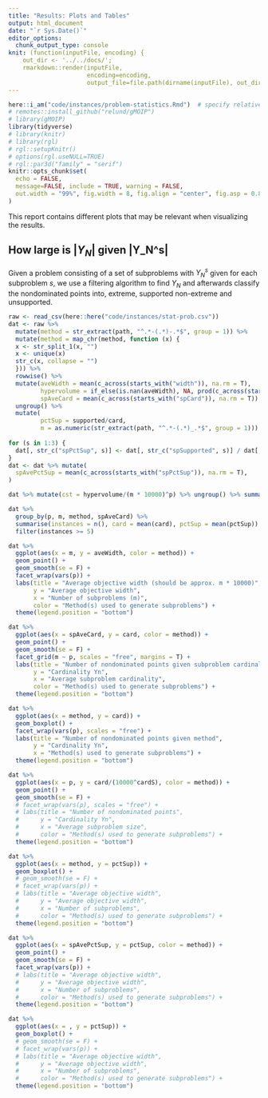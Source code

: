 ```yaml
---
title: "Results: Plots and Tables"
output: html_document
date: "`r Sys.Date()`"
editor_options: 
  chunk_output_type: console
knit: (function(inputFile, encoding) { 
    out_dir <- '../../docs/';
    rmarkdown::render(inputFile,
                      encoding=encoding, 
                      output_file=file.path(dirname(inputFile), out_dir, 'problem-statistics.html')) })
---
```


```r
here::i_am("code/instances/problem-statistics.Rmd")  # specify relative path given project
# remotes::install_github("relund/gMOIP")
# library(gMOIP)
library(tidyverse)
# library(knitr)
# library(rgl)
# rgl::setupKnitr()
# options(rgl.useNULL=TRUE)
# rgl::par3d("family" = "serif")
knitr::opts_chunk$set(
  echo = FALSE,
  message=FALSE, include = TRUE, warning = FALSE,
  out.width = "99%", fig.width = 8, fig.align = "center", fig.asp = 0.8
)
```

This report contains different plots that may be relevant when visualizing the results.

## How large is $|Y_N|$ given |Y_N^s|

Given a problem consisting of a set of subproblems with $Y_N^s$ given for each subproblem $s$, we use a filtering algorithm to find $Y_N$ and afterwards classify the nondominated points into, extreme, supported non-extreme and unsupported.




```r
raw <- read_csv(here::here("code/instances/stat-prob.csv"))
dat <- raw %>% 
  mutate(method = str_extract(path, "^.*-(.*)-.*$", group = 1)) %>% 
  mutate(method = map_chr(method, function (x) {
  x <- str_split_1(x, "")
  x <- unique(x)
  str_c(x, collapse = "")
  })) %>% 
  rowwise() %>% 
  mutate(aveWidth = mean(c_across(starts_with("width")), na.rm = T),
         hypervolume = if_else(is.nan(aveWidth), NA, prod(c_across(starts_with("width")), na.rm = T)),
         spAveCard = mean(c_across(starts_with("spCard")), na.rm = T)) %>% 
  ungroup() %>% 
  mutate(
         pctSup = supported/card,
         m = as.numeric(str_extract(path, "^.*-(.*)_.*$", group = 1))) 
  
for (s in 1:3) {
  dat[, str_c("spPctSup", s)] <- dat[, str_c("spSupported", s)] / dat[, str_c("spCard", s)]
} 
dat <- dat %>% mutate(
  spAvePctSup = mean(c_across(starts_with("spPctSup")), na.rm = T),
) 

dat %>% mutate(cst = hypervolume/(m * 10000)^p) %>% ungroup() %>% summarise(val = mean(cst, na.rm = T))
```

```r
dat %>% 
  group_by(p, m, method, spAveCard) %>% 
  summarise(instances = n(), card = mean(card), pctSup = mean(pctSup)) %>% 
  filter(instances >= 5)
```




```r
dat %>% 
  ggplot(aes(x = m, y = aveWidth, color = method)) +
  geom_point() + 
  geom_smooth(se = F) +
  facet_wrap(vars(p)) +
  labs(title = "Average objective width (should be approx. m * 10000)",
       y = "Average objective width",
       x = "Number of subproblems (m)",
       color = "Method(s) used to generate subproblems") +
  theme(legend.position = "bottom")
```

```r
dat %>% 
  ggplot(aes(x = spAveCard, y = card, color = method)) +
  geom_point() + 
  geom_smooth(se = F) +
  facet_grid(m ~ p, scales = "free", margins = T) + 
  labs(title = "Number of nondominated points given subproblem cardinality",
       y = "Cardinality Yn",
       x = "Average subproblem cardinality",
       color = "Method(s) used to generate subproblems") +
  theme(legend.position = "bottom")

```

```r
dat %>% 
  ggplot(aes(x = method, y = card)) +
  geom_boxplot() + 
  facet_wrap(vars(p), scales = "free") + 
  labs(title = "Number of nondominated points given method",
       y = "Cardinality Yn",
       x = "Method(s) used to generate subproblems") +
  theme(legend.position = "bottom")
```


```r
dat %>% 
  ggplot(aes(x = p, y = card/(10000^cardS), color = method)) +
  geom_point() + 
  geom_smooth(se = F) +
  # facet_wrap(vars(p), scales = "free") + 
  # labs(title = "Number of nondominated points",
  #      y = "Cardinality Yn",
  #      x = "Average subproblem size",
  #      color = "Method(s) used to generate subproblems") +
  theme(legend.position = "bottom")
```

```r
dat %>% 
  ggplot(aes(x = method, y = pctSup)) +
  geom_boxplot() + 
  # geom_smooth(se = F) +
  # facet_wrap(vars(p)) +
  # labs(title = "Average objective width",
  #      y = "Average objective width",
  #      x = "Number of subproblems",
  #      color = "Method(s) used to generate subproblems") +
  theme(legend.position = "bottom")
```

```r
dat %>% 
  ggplot(aes(x = spAvePctSup, y = pctSup, color = method)) +
  geom_point() + 
  geom_smooth(se = F) +
  facet_wrap(vars(p)) +
  # labs(title = "Average objective width",
  #      y = "Average objective width",
  #      x = "Number of subproblems",
  #      color = "Method(s) used to generate subproblems") +
  theme(legend.position = "bottom")
```


```r
dat %>% 
  ggplot(aes(x = , y = pctSup)) +
  geom_boxplot() + 
  # geom_smooth(se = F) +
  # facet_wrap(vars(p)) +
  # labs(title = "Average objective width",
  #      y = "Average objective width",
  #      x = "Number of subproblems",
  #      color = "Method(s) used to generate subproblems") +
  theme(legend.position = "bottom")
```
